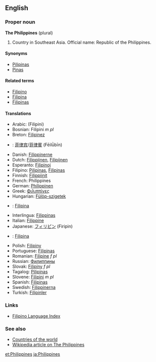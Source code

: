 ==English==
===Proper noun===
'''The Philippines''' (plural)
#Country in Southeast Asia. Official name: Republic of the Philippines.

====Synonyms====
*[[Pilipinas]]
*[[Pinas]]

====Related terms====
*[[Filipino]]
*[[Filipina]]
*[[Filipinas]]

====Translations====
*Arabic: (Filipini)
*Bosnian: Filipini ''m pl''
*Breton: [[Filipinez]]
*{{zh}}: [[菲律宾]]/[[菲律賓]] (Fēilǜbīn)
*Danish: [[Filippinerne]]
*Dutch: [[Filippijnen]], [[Filipijnen]]
*Esperanto: [[Filipinoj]]
*Filipino: [[Pilipinas]], [[Filipinas]]
*Finnish: [[Filippiinit]]
*French: Philippines
*German: [[Philippinen]]
*Greek: [[Φιλιππίνες]]
*Hungarian: [[Fülöp-szigetek]]
*{{id}}: [[Filipina]]
*Interlingua: [[Filippinas]]
*Italian: [[Filippine]]
*Japanese: [[フィリピン]] (Firipin)
*{{ms}}: [[Filipina]]
*Polish: [[Filipiny]]
*Portuguese: [[Filipinas]]
*Romanian: [[Filipine]] ''f pl''
*Russian: [[Филиппины]]
*Slovak: [[Filipíny]] ''f pl''
*Tagalog: [[Pilipinas]]
*Slovene: [[Filipini]] ''m pl''
*Spanish: [[Filipinas]]
*Swedish: [[Filippinerna]]
*Turkish: [[Filipinler]]

===Links===
*[[Wiktionary:Filipino_index|Filipino Language Index]]

===See also===
*[[Countries of the world]]
*[[w:en:Philippines|Wikipedia article on The Philippines]]

[[et:Philippines]]
[[ja:Philippines]]